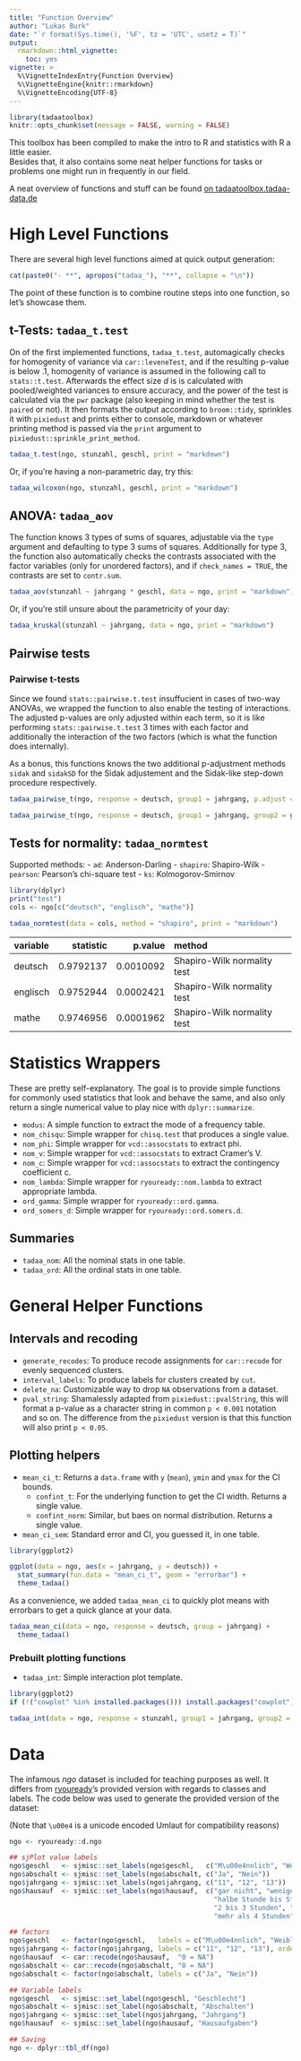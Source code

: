 ```yaml
---
title: "Function Overview"
author: "Lukas Burk"
date: "`r format(Sys.time(), '%F', tz = 'UTC', usetz = T)`"
output: 
  rmarkdown::html_vignette:
    toc: yes
vignette: >
  %\VignetteIndexEntry{Function Overview}
  %\VignetteEngine{knitr::rmarkdown}
  %\VignetteEncoding{UTF-8}
---
```


```r
library(tadaatoolbox)
knitr::opts_chunk$set(message = FALSE, warning = FALSE)
```

This toolbox has been compiled to make the intro to R and statistics with R a little easier.  
Besides that, it also contains some neat helper functions for tasks or problems one might run in frequently in our field.

A neat overview of functions and stuff can be found [on tadaatoolbox.tadaa-data.de](http://tadaatoolbox.tadaa-data.de/)

# High Level Functions

There are several high level functions aimed at quick output generation:

```r
cat(paste0("- **", apropos("tadaa_"), "**", collapse = "\n"))
```

The point of these function is to combine routine steps into one function, so let's showcase them.

## t-Tests: `tadaa_t.test`

On of the first implemented functions, `tadaa_t.test`, automagically checks for homogenity of variance via `car::leveneTest`, and if the resulting p-value is below .1, homogenity of variance is assumed in the following call to `stats::t.test`. Afterwards the effect size $d$ is is calculated with pooled/weighted variances to ensure accuracy, and the power of the test is calculated via the `pwr` package (also keeping in mind whether the test is `paired` or not). It then formats the output according to `broom::tidy`, sprinkles it with `pixiedust` and prints either to console, markdown or whatever printing method is passed via the `print` argument to `pixiedust::sprinkle_print_method`.

```r
tadaa_t.test(ngo, stunzahl, geschl, print = "markdown")
```

Or, if you're having a non-parametric day, try this:

```r
tadaa_wilcoxon(ngo, stunzahl, geschl, print = "markdown")
```


## ANOVA: `tadaa_aov`

The function knows 3 types of sums of squares, adjustable via the `type` argument and defaulting to type 3 sums of squares. Additionally for type 3, the function also automatically checks the contrasts associated with the factor variables (only for unordered factors), and if `check_names = TRUE`, the contrasts are set to `contr.sum`.

```r
tadaa_aov(stunzahl ~ jahrgang * geschl, data = ngo, print = "markdown")
```

Or, if you're still unsure about the parametricity of your day:

```r
tadaa_kruskal(stunzahl ~ jahrgang, data = ngo, print = "markdown")
```


## Pairwise tests

### Pairwise t-tests

Since we found `stats::pairwise.t.test` insuffucient in cases of two-way ANOVAs, we wrapped the function to also enable the testing of interactions. The adjusted p-values are only adjusted within each term, so it is like performing `stats::pairwise.t.test` 3 times with each factor and additionally the interaction of the two factors (which is what the function does internally).

As a bonus, this functions knows the two additional p-adjustment methods `sidak` and `sidakSD` for the Sidak adjustement and the Sidak-like step-down procedure respectively.

```r
tadaa_pairwise_t(ngo, response = deutsch, group1 = jahrgang, p.adjust = "bonf", print = "markdown")

tadaa_pairwise_t(ngo, response = deutsch, group1 = jahrgang, group2 = geschl, p.adjust = "sidakSD", print = "markdown")
```


## Tests for normality: `tadaa_normtest`

Supported methods:
    - `ad`: Anderson-Darling
    - `shapiro`: Shapiro-Wilk
    - `pearson`: Pearson's chi-square test
    - `ks`: Kolmogorov-Smirnov
    
```r
library(dplyr)
print("test")
cols <- ngo[c("deutsch", "englisch", "mathe")]

tadaa_normtest(data = cols, method = "shapiro", print = "markdown")
```

|variable | statistic|   p.value|method                      |
|:--------|---------:|---------:|:---------------------------|
|deutsch  | 0.9792137| 0.0010092|Shapiro-Wilk normality test |
|englisch | 0.9752944| 0.0002421|Shapiro-Wilk normality test |
|mathe    | 0.9746956| 0.0001962|Shapiro-Wilk normality test |

# Statistics Wrappers

These are pretty self-explanatory. The goal is to provide simple functions for commonly used statistics that look and behave the same, and also only return a single numerical value to play nice with `dplyr::summarize`.

* `modus`: A simple function to extract the mode of a frequency table.
* `nom_chisqu`: Simple wrapper for `chisq.test` that produces a single value.
* `nom_phi`: Simple wrapper for `vcd::assocstats` to extract phi.
* `nom_v`: Simple wrapper for `vcd::assocstats` to extract Cramer's V.
* `nom_c`: Simple wrapper for `vcd::assocstats` to extract the contingency coefficient c.
* `nom_lambda`: Simple wrapper for `ryouready::nom.lambda` to extract appropriate lambda.
* `ord_gamma`: Simple wrapper for `ryouready::ord.gamma`.
* `ord_somers_d`: Simple wrapper for `ryouready::ord.somers.d`.

## Summaries

* `tadaa_nom`: All the nominal stats in one table.
* `tadaa_ord`: All the ordinal stats in one table.

# General Helper Functions

## Intervals and recoding

* `generate_recodes`: To produce recode assignments for `car::recode` for evenly sequenced clusters.
* `interval_labels`: To produce labels for clusters created by `cut`.
* `delete_na`: Customizable way to drop `NA` observations from a dataset.
* `pval_string`: Shamalessly adapted from `pixiedust::pvalString`, this will format a p-value as a character string in common `p < 0.001` notation and so on. The difference from the `pixiedust` version is that this function will also print `p < 0.05`.

## Plotting helpers

* `mean_ci_t`: Returns a `data.frame` with `y` (`mean`), `ymin` and `ymax` for the CI bounds.
    * `confint_t`: For the underlying function to get the CI width. Returns a single value.
    * `confint_norm`: Similar, but baes on normal distribution. Returns a single value.
* `mean_ci_sem`: Standard error and CI, you guessed it, in one table.


```r
library(ggplot2)

ggplot(data = ngo, aes(x = jahrgang, y = deutsch)) +
  stat_summary(fun.data = "mean_ci_t", geom = "errorbar") +
  theme_tadaa()
```

As a convenience, we added `tadaa_mean_ci` to quickly plot means with errorbars to get a quick glance at your data.

```r
tadaa_mean_ci(data = ngo, response = deutsch, group = jahrgang) +
  theme_tadaa()
```


### Prebuilt plotting functions

* `tadaa_int`: Simple interaction plot template.

```r
library(ggplot2)
if (!("cowplot" %in% installed.packages())) install.packages("cowplot")

tadaa_int(data = ngo, response = stunzahl, group1 = jahrgang, group2 = geschl, grid = T, brewer_palette = "Set1")
```

# Data

The infamous *ngo* dataset is included for teaching purposes as well. It differs from [ryouready](https://github.com/markheckmann/ryouready)'s provided version with regards to classes and labels. The code below was used to generate the provided version of the dataset:

(Note that `\u00e4` is a unicode encoded Umlaut for compatibility reasons)

```r
ngo <- ryouready::d.ngo

## sjPlot value labels
ngo$geschl   <- sjmisc::set_labels(ngo$geschl,   c("M\u00e4nnlich", "Weiblich"))
ngo$abschalt <- sjmisc::set_labels(ngo$abschalt, c("Ja", "Nein"))
ngo$jahrgang <- sjmisc::set_labels(ngo$jahrgang, c("11", "12", "13"))
ngo$hausauf  <- sjmisc::set_labels(ngo$hausauf,  c("gar nicht", "weniger als halbe Stunde",
                                                   "halbe Stunde bis Stunde", "1 bis 2 Stunden",
                                                   "2 bis 3 Stunden", "3 bis 4 Stunden",
                                                   "mehr als 4 Stunden"))

## factors
ngo$geschl   <- factor(ngo$geschl,   labels = c("M\u00e4nnlich", "Weiblich"))
ngo$jahrgang <- factor(ngo$jahrgang, labels = c("11", "12", "13"), ordered = TRUE)
ngo$hausauf  <- car::recode(ngo$hausauf,  "0 = NA")
ngo$abschalt <- car::recode(ngo$abschalt, "0 = NA")
ngo$abschalt <- factor(ngo$abschalt, labels = c("Ja", "Nein"))

## Variable labels
ngo$geschl   <- sjmisc::set_label(ngo$geschl, "Geschlecht")
ngo$abschalt <- sjmisc::set_label(ngo$abschalt, "Abschalten")
ngo$jahrgang <- sjmisc::set_label(ngo$jahrgang, "Jahrgang")
ngo$hausauf  <- sjmisc::set_label(ngo$hausauf, "Hausaufgaben")

## Saving
ngo <- dplyr::tbl_df(ngo)
```

